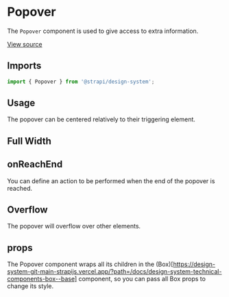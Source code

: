 

<Meta of={PopoverStories} />

# Popover

The `Popover` component is used to give access to extra information.

[View source](https://github.com/strapi/design-system/tree/main/packages/design-system/src/Popover)

## Imports

```js
import { Popover } from '@strapi/design-system';
```

## Usage

The popover can be centered relatively to their triggering element.

<Canvas of={PopoverStories.Centered} />

## Full Width

<Canvas of={PopoverStories.FullWidth} />

## onReachEnd

You can define an action to be performed when the end of the popover is reached.

<Canvas of={PopoverStories.OnReachEnd} />

## Overflow

The popover will overflow over other elements.

<Canvas of={PopoverStories.OverflowRight} />

## props

The Popover component wraps all its children in the
(Box)\[https://design-system-git-main-strapijs.vercel.app/?path=/docs/design-system-technical-components-box--base]
component, so you can pass all Box props to change its style.

<ArgTypes of={Popover} />
